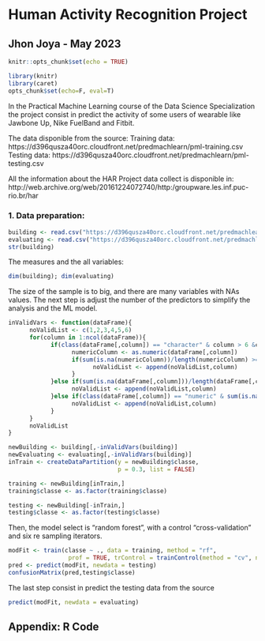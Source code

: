 # Human Activity Recognition Project
## Jhon Joya - May 2023

```r
knitr::opts_chunk$set(echo = TRUE)
```

```r
library(knitr)
library(caret)
opts_chunk$set(echo=F, eval=T)
```

In the Practical Machine Learning course of the Data Science Specialization the project consist in predict the activity of some users of wearable like Jawbone Up, Nike FuelBand and Fitbit.

The data disponible from the source:
Training data: https://d396qusza40orc.cloudfront.net/predmachlearn/pml-training.csv
Testing data: https://d396qusza40orc.cloudfront.net/predmachlearn/pml-testing.csv

All the information about the HAR Project data collect is disponible in: http://web.archive.org/web/20161224072740/http:/groupware.les.inf.puc-rio.br/har

### 1. Data preparation:
```r
building <- read.csv("https://d396qusza40orc.cloudfront.net/predmachlearn/pml-training.csv")
evaluating <- read.csv("https://d396qusza40orc.cloudfront.net/predmachlearn/pml-testing.csv")
str(building)
```
The measures and the all variables:
```r
dim(building); dim(evaluating)
```
The size of the sample is to big, and there are many variables with NAs values. The next step is adjust the number of the predictors to simplify the analysis and the ML model.

```r
inValidVars <- function(dataFrame){
      noValidList <- c(1,2,3,4,5,6)
      for(column in 1:ncol(dataFrame)){
            if(class(dataFrame[,column]) == "character" & column > 6 &column != 160){
                  numericColumn <- as.numeric(dataFrame[,column])
                  if(sum(is.na(numericColumn))/length(numericColumn) >= 0.5){
                        noValidList <- append(noValidList,column)
                  }
            }else if(sum(is.na(dataFrame[,column]))/length(dataFrame[,column]) >= 0.5){
                  noValidList <- append(noValidList,column)
            }else if(class(dataFrame[,column]) == "numeric" & sum(is.na(dataFrame[,column]))/length(dataFrame[,column]) >= 0.5){
                  noValidList <- append(noValidList,column)
            }
      }
      noValidList
}

newBuilding <- building[,-inValidVars(building)]
newEvaluating <- evaluating[,-inValidVars(building)]
inTrain <- createDataPartition(y = newBuilding$classe,
                               p = 0.3, list = FALSE)

training <- newBuilding[inTrain,]
training$classe <- as.factor(training$classe)

testing <- newBuilding[-inTrain,]
testing$classe <- as.factor(testing$classe)
```

Then, the model select is "random forest", with a control "cross-validation" and six re sampling iterators.

```r
modFit <- train(classe ~ ., data = training, method = "rf", 
                 prof = TRUE, trControl = trainControl(method = "cv", number = 6, allowParallel = TRUE))
pred <- predict(modFit, newdata = testing)
confusionMatrix(pred,testing$classe)
```

The last step consist in predict the testing data from the source
```r
predict(modFit, newdata = evaluating)
```

## Appendix: R Code
```r

```

